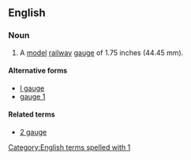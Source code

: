 ==English==

===Noun===
{{wikipedia}}
{{en-noun|-}}

# A [[model]] [[railway]] [[gauge]] of 1.75 inches (44.45 mm).

====Alternative forms====
* [[I gauge]]
* [[gauge 1]]

====Related terms====
* [[2 gauge]]
[[Category:English terms spelled with 1]]